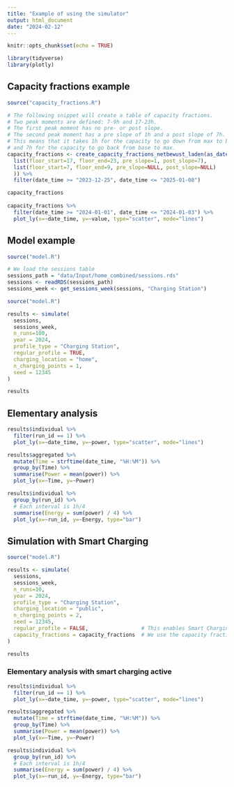 ```yaml
---
title: "Example of using the simulator"
output: html_document
date: "2024-02-12"
---
```


```r
knitr::opts_chunk$set(echo = TRUE)
```

```r
library(tidyverse)
library(plotly)
```


## Capacity fractions example

```r
source("capacity_fractions.R")
```

```r
# The following snippet will create a table of capacity fractions.
# Two peak moments are defined: 7-9h and 17-23h.
# The first peak moment has no pre- or post slope.
# The second peak moment has a pre slope of 1h and a post slope of 7h.
# This means that it takes 1h for the capacity to go down from max to base capacity,
# and 7h for the capacity to go back from base to max.
capacity_fractions <- create_capacity_fractions_netbewust_laden(as_datetime("2023-12-01"), as_datetime("2025-01-07"), times=list(
  list(floor_start=17, floor_end=23, pre_slope=1, post_slope=7),
  list(floor_start=7, floor_end=9, pre_slope=NULL, post_slope=NULL)
  )) %>%
  filter(date_time >= "2023-12-25", date_time <= "2025-01-08")

capacity_fractions
 
capacity_fractions %>%
  filter(date_time >= "2024-01-01", date_time <= "2024-01-03") %>%
  plot_ly(x=~date_time, y=~value, type="scatter", mode="lines")
```


## Model example

```r
source("model.R")
```

```r
# We load the sessions table
sessions_path = "data/Input/home_combined/sessions.rds"
sessions <- readRDS(sessions_path)
sessions_week <- get_sessions_week(sessions, "Charging Station")
```

```r
source("model.R")

results <- simulate(
  sessions,
  sessions_week,
  n_runs=100,
  year = 2024,
  profile_type = "Charging Station",
  regular_profile = TRUE,
  charging_location = "home",
  n_charging_points = 1,
  seed = 12345
)

results
```

## Elementary analysis

```r
results$individual %>%
  filter(run_id == 1) %>%
  plot_ly(x=~date_time, y=~power, type="scatter", mode="lines")

results$aggregated %>%
  mutate(Time = strftime(date_time, "%H:%M")) %>%
  group_by(Time) %>%
  summarise(Power = mean(power)) %>%
  plot_ly(x=~Time, y=~Power)

results$individual %>%
  group_by(run_id) %>%
  # Each interval is 1h/4
  summarise(Energy = sum(power) / 4) %>%
  plot_ly(x=~run_id, y=~Energy, type="bar")
```


## Simulation with Smart Charging

```r
source("model.R")

results <- simulate(
  sessions,
  sessions_week,
  n_runs=10,
  year = 2024,
  profile_type = "Charging Station",
  charging_location = "public",
  n_charging_points = 2,
  seed = 12345,
  regular_profile = FALSE,                 # This enables Smart Charging
  capacity_fractions = capacity_fractions  # We use the capacity fractions previously defined
)

results
```

### Elementary analysis with smart charging active

```r
results$individual %>%
  filter(run_id == 1) %>%
  plot_ly(x=~date_time, y=~power, type="scatter", mode="lines")

results$aggregated %>%
  mutate(Time = strftime(date_time, "%H:%M")) %>%
  group_by(Time) %>%
  summarise(Power = mean(power)) %>%
  plot_ly(x=~Time, y=~Power)

results$individual %>%
  group_by(run_id) %>%
  # Each interval is 1h/4
  summarise(Energy = sum(power) / 4) %>%
  plot_ly(x=~run_id, y=~Energy, type="bar")
```

